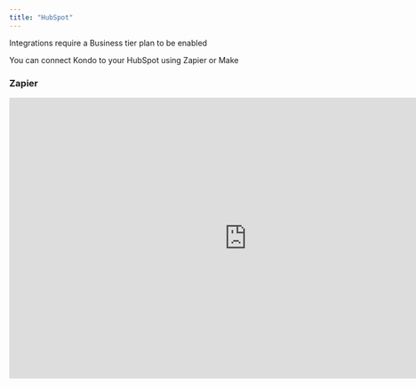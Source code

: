 ```yaml
---
title: "HubSpot"
---
```


<Info>
  Integrations require a Business tier plan to be enabled
</Info>

You can connect Kondo to your HubSpot using Zapier or Make

### Zapier

<iframe width="853" height="505" src="https://www.youtube.com/embed/ZxaBTvnauw8?si=To-r5F5WkvuO9LI2" title="YouTube video player" frameborder="0" allow="accelerometer; autoplay; clipboard-write; encrypted-media; gyroscope; picture-in-picture; web-share" referrerpolicy="strict-origin-when-cross-origin" allowfullscreen />

### Make

<iframe width="853" height="505" src="https://www.youtube.com/embed/2KRoUYCOi-E?si=zmtjHZixd_JfcnBv" title="YouTube video player" frameborder="0" allow="accelerometer; autoplay; clipboard-write; encrypted-media; gyroscope; picture-in-picture; web-share" referrerpolicy="strict-origin-when-cross-origin" allowfullscreen />